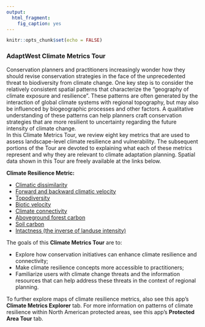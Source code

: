 ```yaml
---
output:
  html_fragment:
    fig_caption: yes
---
```

```r
knitr::opts_chunk$set(echo = FALSE)
```
### AdaptWest Climate Metrics Tour

Conservation planners and practitioners increasingly wonder how they should revise conservation strategies in the face of the unprecedented threat to biodiversity from climate change. One key step is to consider the relatively consistent spatial patterns that characterize the "geography of climate exposure and resilience". These patterns are often generated by the interaction of global climate systems with regional topography, but may also be influenced by biogeographic processes and other factors. A qualitative understanding of these patterns can help planners craft conservation strategies that are more resilient to uncertainty regarding the future intensity of climate change.
<br>
In this Climate Metrics Tour, we review eight key metrics that are used to assess landscape-level climate resilience and vulnerability. The subsequent portions of the Tour are devoted to explaining what each of these metrics represent and why they are relevant to climate adaptation planning. Spatial data shown in this Tour are freely available at the links below.

  
  **Climate Resilience Metric:**
  
  * [Climatic dissimilarity](https://adaptwest.databasin.org/pages/climatic-dissimilarity) 
  * [Forward and backward climatic velocity](https://adaptwest.databasin.org/pages/adaptwest-velocitywna)
  * [Topodiversity](https://adaptwest.databasin.org/pages/environmental-diversity-north-america)
  * [Biotic velocity](https://adaptwest.databasin.org/pages/climatic-macrorefugia-for-trees-and-songbirds)
  * [Climate connectivity](https://adaptwest.databasin.org/pages/climate-connectivity-north-america)
  * [Aboveground forest carbon](http://globbiomass.org/wp-content/uploads/GB_Maps/Globbiomass_global_dataset.html)
  * [Soil carbon](https://data.isric.org/geonetwork/srv/eng/catalog.search#/metadata/c02ddf8b-cbfb-4533-a9c3-7bf0790fd042)
  * [Intactness (the inverse of landuse intensity)](https://figshare.com/articles/Global_Human_Modification/7283087)
  

The goals of this **Climate Metrics Tour** are to:

  * Explore how conservation initiatives can enhance climate resilience and connectivity;
  * Make climate resilience concepts more accessible to practitioners;
  * Familiarize users with climate change threats and the information resources that can help address these threats in the context of regional planning.
  
To further explore maps of climate resilience metrics, also see this app's **Climate Metrics Explorer** tab. For more information on patterns of climate resilience within North American protected areas, see this app's **Protected Area Tour** tab. 